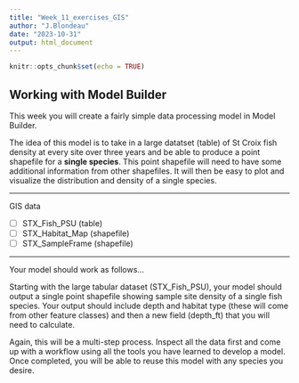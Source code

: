 ```yaml
---
title: "Week_11_exercises_GIS"
author: "J.Blondeau"
date: "2023-10-31"
output: html_document
---
```


```r
knitr::opts_chunk$set(echo = TRUE)
```

## Working with Model  Builder

This week you will create a fairly simple data processing model in Model Builder. 

The idea of this model is to take in a large datatset (table) of St Croix fish density at 
every site over three years and be able to produce a point shapefile for a **single species**.  This point shapefile will need to have some additional information from other shapefiles.  It will then be easy to plot and visualize the distribution and density of a single species. 



***
GIS data
<br>

- [ ]  STX_Fish_PSU (table)
- [ ]  STX_Habitat_Map (shapefile)
- [ ]  STX_SampleFrame (shapefile)

***

Your model should work as follows...

Starting with the large tabular dataset (STX_Fish_PSU), your model should output a single point shapefile showing sample site density of a single fish species.  Your output should include depth and habitat type (these will come from other feature classes) and then a new field (depth_ft) that you will need to calculate.

Again, this will be a multi-step process.  Inspect all the data first and come up with a workflow using all the tools you have learned to develop a model.  Once completed, you will be able to reuse this model with any species you desire.  




